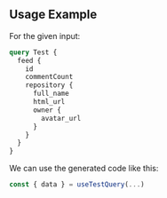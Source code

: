 

<PackageHeader/>
<OperationsNote/>
<PackageApiDocs/>

## Usage Example

For the given input:

```graphql
query Test {
  feed {
    id
    commentCount
    repository {
      full_name
      html_url
      owner {
        avatar_url
      }
    }
  }
}
```

We can use the generated code like this:

```ts
const { data } = useTestQuery(...)
```
